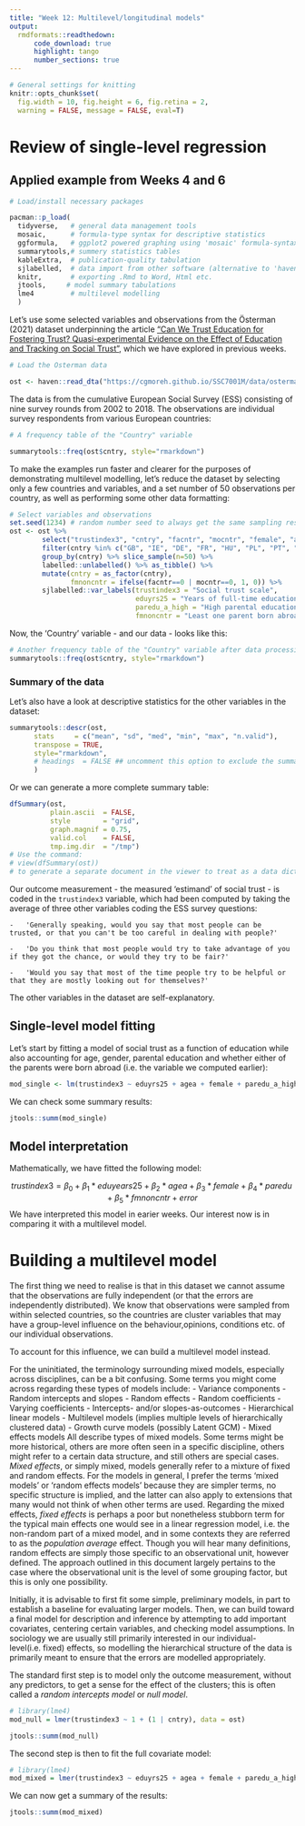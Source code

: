 ```yaml
---
title: "Week 12: Multilevel/longitudinal models"
output:
  rmdformats::readthedown:
      code_download: true
      highlight: tango
      number_sections: true
---
```


```r
# General settings for knitting
knitr::opts_chunk$set(
  fig.width = 10, fig.height = 6, fig.retina = 2,
  warning = FALSE, message = FALSE, eval=T)
```

# Review of single-level regression

## Applied example from Weeks 4 and 6

```r

# Load/install necessary packages

pacman::p_load(
  tidyverse,   # general data management tools
  mosaic,      # formula-type syntax for descriptive statistics
  ggformula,   # ggplot2 powered graphing using 'mosaic' formula-syntax
  summarytools,# summery statistics tables
  kableExtra,  # publication-quality tabulation
  sjlabelled,  # data import from other software (alternative to 'haven') and labels management
  knitr,       # exporting .Rmd to Word, Html etc.
  jtools,     # model summary tabulations
  lme4         # multilevel modelling
  )
```

Let's use some selected variables and observations from the Österman (2021) dataset underpinning the article ["Can We Trust Education for Fostering Trust? Quasi-experimental Evidence on the Effect of Education and Tracking on Social Trust"](http://www.diva-portal.org/smash/get/diva2:1503902/FULLTEXT01.pdf), which we have explored in previous weeks.

```r
# Load the Osterman data

ost <- haven::read_dta("https://cgmoreh.github.io/SSC7001M/data/osterman.dta")
```

The data is from the cumulative European Social Survey (ESS) consisting of nine survey rounds from 2002 to 2018. The observations are individual survey respondents from various European countries:

```r
# A frequency table of the "Country" variable

summarytools::freq(ost$cntry, style="rmarkdown")
```

To make the examples run faster and clearer for the purposes of demonstrating multilevel modelling, let's reduce the dataset by selecting only a few countries and variables, and a set number of 50 observations per country, as well as performing some other data formatting:

```r
# Select variables and observations
set.seed(1234) # random number seed to always get the same sampling result when we 'slice_sample'
ost <- ost %>%
        select("trustindex3", "cntry", "facntr", "mocntr", "female", "agea", "eduyrs25", "paredu_a_high") %>%
        filter(cntry %in% c("GB", "IE", "DE", "FR", "HU", "PL", "PT", "ES")) %>%  
        group_by(cntry) %>% slice_sample(n=50) %>%
        labelled::unlabelled() %>% as_tibble() %>%
        mutate(cntry = as_factor(cntry),
               fmnoncntr = ifelse(facntr==0 | mocntr==0, 1, 0)) %>%
        sjlabelled::var_labels(trustindex3 = "Social trust scale",
                               eduyrs25 = "Years of full-time education",
                               paredu_a_high = "High parental education",
                               fmnoncntr = "Least one parent born abroad")
```

Now, the 'Country' variable - and our data - looks like this:

```r
# Another frequency table of the "Country" variable after data processing
summarytools::freq(ost$cntry, style="rmarkdown")
```

### Summary of the data

Let's also have a look at descriptive statistics for the other variables in the dataset:

```r
summarytools::descr(ost,
      stats     = c("mean", "sd", "med", "min", "max", "n.valid"),
      transpose = TRUE,
      style="rmarkdown",
      # headings  = FALSE ## uncomment this option to exclude the summary heading preceding table
      )
```
Or we can generate a more complete summary table:

```r
dfSummary(ost, 
          plain.ascii  = FALSE, 
          style        = "grid", 
          graph.magnif = 0.75, 
          valid.col    = FALSE,
          tmp.img.dir  = "/tmp")
# Use the command:
# view(dfSummary(ost))
# to generate a separate document in the viewer to treat as a data dictionary
```

Our outcome measurement - the measured 'estimand' of social trust - is coded in the `trustindex3` variable, which had been computed by taking the average of three other variables coding the ESS survey questions:

    -   'Generally speaking, would you say that most people can be trusted, or that you can't be too careful in dealing with people?'

    -   'Do you think that most people would try to take advantage of you if they got the chance, or would they try to be fair?'

    -   'Would you say that most of the time people try to be helpful or that they are mostly looking out for themselves?'

The other variables in the dataset are self-explanatory.

## Single-level model fitting

Let's start by fitting a model of social trust as a function of education while also accounting for age, gender, parental education and whether either of the parents were born abroad (i.e. the variable we computed earlier):

```r
mod_single <- lm(trustindex3 ~ eduyrs25 + agea + female + paredu_a_high + fmnoncntr, data = ost)
```

We can check some summary results:

```r
jtools::summ(mod_single)
```


## Model interpretation

Mathematically, we have fitted the following model:

$$ trustindex3=\beta_0+\beta_1*eduyears25+\beta_2*agea+\beta_3*female+\beta_4*{paredu}+\beta_5*{fmnoncntr}+error $$ 
We have interpreted this model in earier weeks. Our interest now is in comparing it with a multilevel model.

# Building a multilevel model

The first thing we need to realise is that in this dataset we cannot assume that the observations are fully independent (or that the errors are independently distributed). We know that observations were sampled from within selected countries, so the countries are cluster variables that may have a group-level influence on the behaviour,opinions, conditions etc. of our individual observations.

To account for this influence, we can build a multilevel model instead.

For the uninitiated, the terminology surrounding mixed models, especially across disciplines, can be a bit confusing. Some terms you might come across regarding these types of models include:
- Variance components
- Random intercepts and slopes
- Random effects
- Random coefficients
- Varying coefficients
- Intercepts- and/or slopes-as-outcomes
- Hierarchical linear models
- Multilevel models (implies multiple levels of hierarchically clustered data)
- Growth curve models (possibly Latent GCM)
- Mixed effects models
All describe types of mixed models.  Some terms might be more historical, others are more often seen in a specific discipline, others might refer to a certain data structure, and still others are special cases. *Mixed effects*, or simply mixed, models generally refer to a mixture of fixed and random effects.  For the models in general, I prefer the terms 'mixed models' or 'random effects models' because they are simpler terms, no specific structure is implied, and the latter can also apply to extensions that many would not think of when other terms are used.  Regarding the mixed effects, *fixed effects* is perhaps a poor but nonetheless stubborn term for the typical main effects one would see in a linear regression model, i.e. the non-random part of a mixed model, and in some contexts they are referred to as the *population average* effect.  Though you will hear many definitions, random effects are simply those specific to an observational unit, however defined.  The approach outlined in this document largely pertains to the case where the observational unit is the level of some grouping factor, but this is only one possibility.

Initially, it is advisable to first fit some simple, preliminary models, in part to establish a baseline for evaluating larger models. Then, we can build toward a final model for description and inference by attempting to add important covariates, centering certain variables, and checking model assumptions. In sociology we are usually still primarily interested in our individual-level(i.e. fixed) effects, so modelling the hierarchical structure of the data is primarily meant to ensure that the errors are modelled appropriately.

The standard first step is to model only the outcome measurement, without any predictors, to get a sense for the effect of the clusters; this is often called a *random intercepts model* or *null model*. 

```r
# library(lme4)
mod_null = lmer(trustindex3 ~ 1 + (1 | cntry), data = ost)
```

```r
jtools::summ(mod_null)
```

The second step is then to fit the full covariate model:

```r
# library(lme4)
mod_mixed = lmer(trustindex3 ~ eduyrs25 + agea + female + paredu_a_high + fmnoncntr + (1 | cntry), data = ost)
```

We can now get a summary of the results:

```r
jtools::summ(mod_mixed)
```

